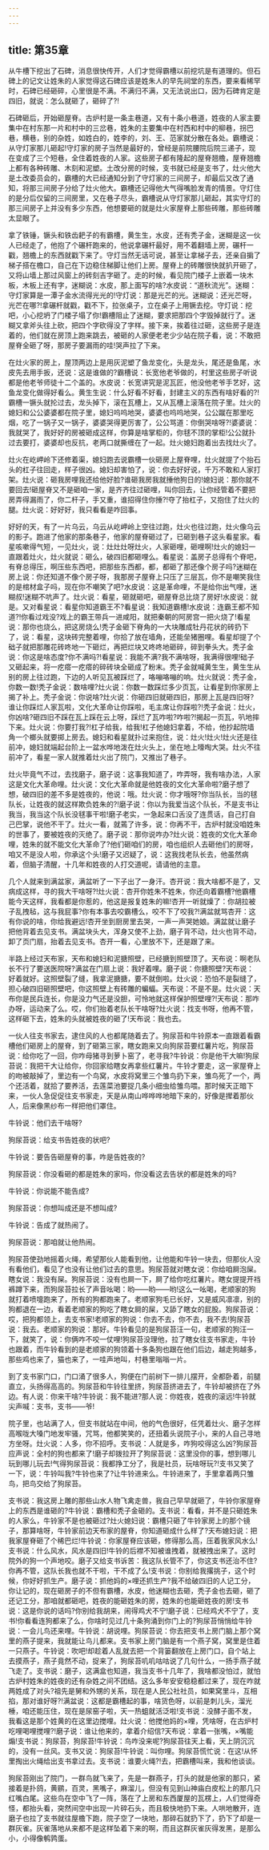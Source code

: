 ```yaml
---
---
---
```

title: 第35章
---






从牛槽下挖出了石碑，消息很快传开，人们才觉得霸槽以前挖坑是有道理的。但石碑上的记文让姓朱的人家觉得这石碑应该是姓朱人的早先祠堂的东西，要来看稀罕时，石碑已经砸碎，心里很是不满。不满归不满，又无法说出口，因为石碑肯定是四旧，就说：怎么就砸了，砸碎了?!

石碑砸后，开始砸屋脊。古炉村是一条主巷道，又有十条小巷道，姓夜的人家主要集中在村东那一片和村中的三岔巷，姓朱的主要集中在村西和村中的柳巷，拐巴巷，横巷，别的杂姓，如姓白的，姓李的，刘、王、范家就分散在各处。霸槽说：从守灯家那儿砸起!守灯家的房子当然是最好的，曾经是前院腰院后院三递子，现在变成了三个短巷，全住着姓夜的人家。这些房子都有隆起的屋脊翘檐，屋脊翘檐上都有各种砖雕、木刻和泥塑。土改分房的时候，支书就已经是支书了，灶火他大是土改委员会的，霸槽的大已经通知分到了守灯家的三间房子，却最后又改了通知，将那三间房子分给了灶火他大。霸槽还记得他大气得嘴脸发青的情景。守灯住的是分后仅留的三间房里，又在巷子尽头，霸槽说从守灯家那儿砸起，其实守灯的那三间房子上并没有多少东西，他想要砸的就是灶火家屋脊上那些砖雕，那些砖雕太显眼了。

拿了铁锤，镢头和铁齿耙子的有霸槽，黄生生，水皮，还有秃子金，迷糊是这一伙人已经走了，他抱了个碾杆跑来的，他说拿碾杆最好，用不着翻墙上房，碾杆一戳，翘檐上的东西就戳下来了。守灯当然无话可说，甚至让拿梯子去，还亲自掮了梯子搭在檐口，自己在下边稳住梯脚让他们上房。屋脊上的砖雕很快就扒开砸了，又将山墙上那过风窗上的砖刻吉字砸了。走的时候，看见院门楼子上嵌着一块木板，木板上还有字，迷糊说：水皮，那上面写的啥?水皮说：“道秋流光”。迷糊：守灯家算是一潭子金水流得光光的!守灯说：那是光芒的光。迷糊说：还光芒呀，光芒在哪?!拿碾杆就戳，戳不下，拉张桌子，立在桌子上用镢去挖。守灯说：挖吧，小心挖坍了门楼子塌了你!霸槽阻止了迷糊，要求把那四个字毁掉就行了。迷糊又拿斧头往上砍，把四个字砍得没了字样。接下来，挨着往过砸，这些房子是连着的，他们就在房顶上跑来跳去，被砸的人家便老老少少站在院子看，说：不敢把屋脊全砸了呀，那房子要漏雨的哇!哭声拉了下来。

在灶火家的房上，屋顶两边上是用灰泥塑了鱼龙变化，头是龙头，尾还是鱼尾，水皮先去用手扳，还说：这是谁做的?霸槽说：长宽他老爷做的，村里这些房子听说都是他老爷师徒十二个盖的。水皮说：长宽讲究是泥瓦匠，他没他老爷手艺好，这鱼龙变化做得好看么。黄生生说：什么好看不好看，封建主义的东西有啥好看的?!霸槽一镢头就抡过去，龙头掉下，滚在瓦槽上，又从瓦槽上滚落在院子里。灶火的媳妇和公公婆婆都在院子里，媳妇呜呜地哭，婆婆也呜呜地哭，公公蹴在那里吃烟，吃了一锅子又一锅子，婆婆哭得更厉害了，公公骂道：你倒哭啥呀?!婆婆说：我就哭了，我好好的房被砸成这样，你算是啥掌柜的，你毬不顶的掌柜!公公就扑过去要打，婆婆却也反抗，老两口就撕缠在了一起。灶火媳妇跑着出去找灶火了。

灶火在屹岬岭下还修着渠，媳妇跑去说霸槽一伙砸房上屋脊哩，灶火就提了个抬石头的杠子往回走，样子很凶。媳妇却害怕了，说：你去好好说，千万不敢和人家打架。灶火说：砸我房哩我还给他好脸?谁砸我房我就捶他狗日的!媳妇说：那你就不要回去!砸屋脊又不是砸咱一家，是齐齐往过砸哩，叫你回去，让你经管着不要把房弄得漏雨了，你二杆子，手又重，谁招得住你捶?!夺了抬杠子，又抱住了灶火的腿。灶火说：好好好，我只看看是咋回事。

好好的天，有了一片乌云，乌云从屹岬岭上空往过跑，灶火也往过跑，灶火像乌云的影子。跑进了他家的那条巷子，他家的屋脊砸过了，已砸到巷子这头看星家。看星咳嗽得气短，一见灶火，说：灶灶灶呀灶火，人家砸哩，砸哩啊!灶火的媳妇一直跟着灶火，灶火就说：砸么，破四旧都砸哩么。看星说：盖房子总得有个脊吧，有脊总得压，啊压些东西吧，把那些东西都，都，都砸了那还像个房子吗?迷糊在房上说：你还知道不像个房子呀，我那房子屋脊上只压了三层瓦，你不是嘲笑我住的是棺材盒子吗，现在你不嘲笑了吧?水皮说：这是革命哩，不是给你出气哩，迷糊叔!迷糊不吭声了。灶火说：看星，砸就砸吧，砸屋脊总比烧了房好!水皮说：就是。又对看星说：看星你知道霸王不?看星说：我知道霸槽!水皮说：连霸王都不知道?!你看过戏没?戏上的霸王带兵一进咸阳，就把秦朝的阿房宫一把火烧了!看星说：那你也烧么，把这房烧么!秃子金砸下脊角的一大块雕成牡丹花状的砖扔下了，说：看星，这块砖完整着哩，你拾了放在墙角，还能垒猪圈哩。看星却提了个础子就把那雕花砖咚地一下砸烂，再把烂块又咚咚地砸碎，碎到拳头大。秃子金说：你这是啥态度?你不满吗?!看星说：我能不满?我不满啥呀，我满得很哩!础子又砸起来，将一疙瘩一疙瘩的碎砖块全砸成了粉末。秃子金就喊黄生生，黄生生从别的房上往过跑，下边的人听见瓦被踩烂了，咯嘣咯嘣的响。灶火就说：秃子金，你数一数!秃子金说：数啥哩?灶火说：你数一数踩烂多少页瓦，让看星到你家房上揭了补上。秃子金说：你说啥?灶火说：你砸四旧就砸四旧，那房上瓦是四旧呀?谁让你踩烂人家瓦啦，文化大革命让你踩啦，毛主席让你踩啦?!秃子金说：灶火，你凶啥?砸四旧不踩在瓦上踩在云上呀，踩烂了瓦咋啦?咋啦?!揭起一页瓦，叭地摔下来。灶火说：你要打我?!杠子给我，给我!杠子他媳妇拿着，不给，他抄起院墙角一个榔头就要掷上房去。媳妇和看星就扑过来抱住，说：灶火!灶火!灶火还是往前冲，媳妇就端起台阶上一盆水哗地泼在灶火头上，坐在地上嚎啕大哭。灶火不往前冲了，看星一家人就推着灶火出了院门，又推出了巷子。

灶火毕竟气不过，去找磨子，磨子说：这事我知道了，咋弄呀，我有啥办法，人家这是文化大革命哩。灶火说：文化大革命就是他姓夜的文化大革命啦?磨子想了想，破四旧的差不多是姓夜的，他说：哦。灶火说：你才哦呀?你当队长，当的毬队长，让姓夜的就这样欺负姓朱的?!磨子说：你以为我爱当这个队长，不是支书让我当，我当这个队长没毬事干啦!磨子老实，一急起来口舌没了连贯话，自己打自己巴掌，说他不干了。灶火一看，就蔫了许多，说：你再不干，古炉村就没咱姓朱的世事了，要被姓夜的灭绝了。磨子说：那你说咋办?灶火说：姓夜的文化大革命哩，姓朱的就不能文化大革命了?他们砸咱们的房，咱也组织人去砸他们的房呀，咱又不是没人啦，你承这个头!磨子又迟疑了，说：这我找老队长去，他虽然病着，但脑子清醒，十几年和姓夜的人打交道呢，请请他的主意。

几个人就来到满盆家，满盆听了一下子出了一身汗。杏开说：我大啥都不是了，又病成这样，寻的我大干啥呀?!灶火说：杏开你姓朱不姓朱，你还向着霸槽?他霸槽能今天这样，我看都是你惹的，他这是报复姓朱的嘛!杏开一听就燥了：你胡拉被子乱拽毡，这与我屁事?你有本事去咬霸槽么，咬不下了咬我?!满盆就骂杏开：这有你说的啥，你给我避远!杏开坐到厨房里去哭，一声一声哭她娘。满盆就让磨子把他背着去见支书。满盆块头大，浑身又使不上劲，磨子背不动，灶火也背不动，卸了页门扇，抬着去见支书。杏开一看，心里放不下，还是跟了来。

半路上经过天布家，天布和媳妇和泥搪照壁，已经搪到照壁顶了。天布说：啊老队长不行了要送医院呀?满盆在门扇上说：我好着哩。磨子说：你搪照壁?天布说：好着就好。这照壁裂了缝，我拿泥搪搪，要不就倒啦。灶火说：恐怕不是裂缝了，担心破四旧砸照壁吧，你这照壁上有砖雕的蝙蝠。天布说：不是不是。灶火说：天布你是民兵连长，你是没力气还是没胆，可怜地就这样保护照壁哩?!天布说：那咋办呀，运动来了么。哎，你们抬着老队长干啥呀?灶火说：找支书呀，他再不管，这样砸下去，姓朱的头就被姓夜的砸了!天布说：我也去。

一伙人往支书家去，逮住风的人也都尾随着去了。狗尿苔和牛铃原本一直跟着看霸槽他们砸房上的屋脊，到了砸第三家，瞎女跑来又向狗尿苔要红薯片吃，狗尿苔说：给你吃了一回，你咋母猪寻到萝卜窑了，老寻我?牛铃说：你是他干大嘛!狗尿苔说：我把干大让给你，你回家给瞎女再拿些红薯片。牛铃才要走，这一家屋脊上的吻被敲掉了，里边有一个鸟窝，水皮将窝里三个雏鸟扔下来，雏鸟死了一个，两个还活着，就拾了要养活，去莲菜池要捉几条小细虫给雏鸟喂。那时候天正暗下来，一伙人急促促往支书家走，天是从南山哗哗哗地暗下来的，好像是撵着那伙人，后来像黑纱布一样把他们罩住。

牛铃说：他们去干啥呀?

狗尿苔说：给支书告姓夜的状吧?

牛铃说：要告告砸屋脊的事，咋是告姓夜的?

狗尿苔说：你没看砸的都是姓朱的家吗，你没看这去告状的都是姓朱的吗?

牛铃说：你说能不能告成?

狗尿苔说：你想叫成还是不想叫成?

牛铃说：告成了就热闹了。

狗尿苔说：那咱就让他热闹。

狗尿苔使劲地摇着火绳，希望那伙人能看到他，让他能和牛铃一块去，但那伙人没有看他们，看见了也没有让他们过去的意思。狗尿苔就对瞎女说：你给咱屙泡屎。瞎女说：我没有屎。狗尿苔说：没有也屙一下，屙了给你吃红薯片。瞎女提提开裆裤蹲下来，而狗尿苔拉长了声音吆喝：哟——哟——哟!这么一吆喝，老顺家的狗就打着喷嚏跑来了，所有的狗都跑来了。老顺家狗毛已长好，又是威风凛凛，别的狗都退在一边，看着老顺家的狗吃了瞎女屙的屎，又舔了瞎女的屁股。狗尿苔说：哎，把狗都领上，去支书家!老顺家的狗说：你去不去，你不去，我不去!狗尿苔说：我去。老顺家的狗说：那好。牛铃看见的是狗尿苔汪一句，老顺家的狗汪一下，就笑了，说：你俩咋不咬一仗哩!狗尿苔没理他，拉了瞎女往支书家走，牛铃也跟着，而牛铃看到的是老顺家的狗领着十多条狗也跟在他们后边，越走狗越多，那些鸡也来了，猫也来了，一哇声地叫，村巷里嗡嗡一片。

到了支书家门口，门口涌了很多人，狗便在门前树下一排儿摆开，全都卧着，前腿直立，头扬得高高的。狗尿苔和牛铃往里挤，狗尿苔挤进去了，牛铃却被挤在了外边。有人说：你来干啥?牛铃说：我不能进?那人说：你姓夜，姓夜的滚远!牛铃就尖声喊：支书，支书——爷!

院子里，也站满了人，但支书就站在中间，他的气色很好，任凭着灶火、磨子怎样高喉咙大嗓门地发牢骚，咒骂，他都笑笑的，还扭着头说院子小，来的人自己寻地方坐呀。灶火说：人多，你不招呼。支书说：人就是多，咋狗咬得这么凶?狗尿苔应声说：全村的狗也都来了!磨子却拨拉开了狗尿苔说：这里没你的事，想到哪儿玩到哪儿玩去!气得狗尿苔说：我都挣工分了，我是社员，玩啥呀玩?!支书又笑了一下，说：牛铃叫我?牛铃也来了?让牛铃进来么。牛铃进来了，手里拿着两只雏鸟，把鸟交给了狗尿苔。

支书说：我这房上雕的那些山水人物飞禽走兽，我自己早早就砸了，牛铃你家屋脊上的东西是谁砸的?牛铃说：霸槽和秃子金砸的。支书说：看看，并不是只砸姓朱的人家么，牛铃家不是也被砸过?灶火媳妇说：霸槽只砸了牛铃家房上的那个镜子，那算啥呀，牛铃家前边天布家的屋脊，你知道砸成什么样了?天布媳妇说：把我家屋脊砸了个稀巴烂!牛铃说：你家屋脊应该砸，修得那么高，压着我家风水么!支书说：什么风水，风水是四旧!牛铃的后襟不知被谁拽着，就被拽出来了。这时院外的狗一个声地咬。磨子又给支书诉苦：我这队长管不了，你这支书还治不住?你再不管，这队长我也就不干啦，干不成了么!支书说：你别给我撂挑子，这个时候，你好好抓生产。磨子说：抓他妈的×哩还抓生产?我不给破四旧的人记工分，你让记的，现在砸房子的不但有霸槽，水皮，他迷糊也去砸，秃子金也去砸，砸了还记工分，那咱就都砸吧，姓夜的能砸姓朱的房，姓朱的也能砸姓夜的房!支书说：这是你说的话吗?你别给我胡来，闹得鸡犬不宁!磨子说：已经鸡犬不宁了，支书!你看看连狗都来了么，你啥时见过几十条狗涌到你门上的?狗尿苔悄悄给牛铃说：一会儿鸟还来哩。牛铃说：胡说哩。狗尿苔说：你去把支书上房门脑上那个窝里的燕子提来，我就能让鸟儿都来。支书家上房门脑是有一个燕子窝，窝里是住着一只燕子。牛铃说：吹吧!却趁着人乱就去把一个背篓翻放在上房门口，自个站上去摸燕子，燕子竟然不动，捉来了，狗尿苔叽叽咕咕说了几句什么，一扬手燕子就飞走了。支书说：磨子，这满盒也知道，我当支书十几年了，我啥都没怕过，就怕古炉村姓朱的姓夜的还有杂姓之间不团结。这么多年安安稳稳都过来了，现在咋就两姓成了对头?祖先是舅和外甥的关系，现在是人民公社社员，如果窝里斗，互相掐，那对谁好呀?!满盆说：这都是霸槽起的事，啥货色呀，以前是刺儿头，溜光棰，咱还能压住，现在是尿窑子啦，天一热蛆就活泛啦!支书说：没酵子面不发，我看这是那个姓黄的在这里边搅哩。灶火说：他搅他妈的×哩，凭啥呀，在古炉村吃哩喝哩搅哩?!磨子说：谁让他来的，拿着介绍信?天布说：拿着一张嘴，×嘴能煽!支书说：狗尿苔，狗尿苔!牛铃说：鸟咋没来呢?狗尿苔往天上看，天上阴沉沉的，没有一丝风。支书又说：狗尿苔!牛铃说：叫你哩。狗尿苔慌忙说：在这!从怀里掏出火绳给出支书拿过去。支书说：谁要火绳?!去，把霸槽叫来，我和他谈谈。

狗尿苔刚出了院门，一群鸟就飞来了，先是一群燕子，打头的就是他家的那只，紧接着是扑鸽，黄鹂，百灵，黑嘴子，麻溜儿，但没有见到山神庙白皮松上的那几只红嘴白尾。这些鸟在空中飞了一阵，落在了上房和东西厦屋的瓦楞上，人们觉得奇怪，都抬头看，突然间空中出现一片碎石头，而且极快地扔下来。人哄地散开，连磨子也拉了支书就往屋檐下跑，院子空了一块地，那碎石就扔下了，扔下了却是一群灰雀。灰雀落地从来都不是这样坠着下来的啊，而且这群灰雀灰得发黑，是那么小，小得像鹌鹑蛋。